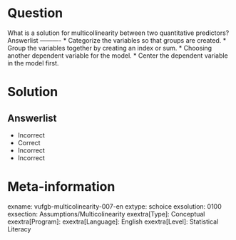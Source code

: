 Question
========
  
What is a solution for multicollinearity between two quantitative predictors? 
Answerlist
----------
* Categorize the variables so that groups are created.
* Group the variables together by creating an index or sum.
* Choosing another dependent variable for the model.
* Center the dependent variable in the model first.

Solution
========

Answerlist
----------
* Incorrect
* Correct
* Incorrect
* Incorrect

Meta-information
================
exname: vufgb-multicolinearity-007-en
extype: schoice
exsolution: 0100
exsection: Assumptions/Multicolinearity
exextra[Type]: Conceptual
exextra[Program]: 
exextra[Language]: English
exextra[Level]: Statistical Literacy
